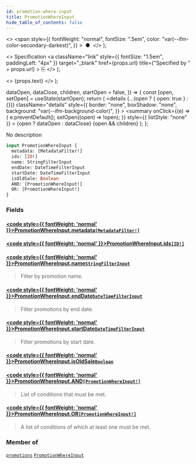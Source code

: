 ```yaml
---
id: promotion-where-input
title: PromotionWhereInput
hide_table_of_contents: false
---
```


  <>
    <span
      style={{
        fontWeight: "normal",
        fontSize: ".5em",
        color: "var(--ifm-color-secondary-darkest)",
      }}
    >
      &nbsp;●&nbsp;
    </span>
  </>
);

  <>
    Specification
    <a
      className="link"
      style={{ fontSize: "1.5em", paddingLeft: "4px" }}
      target="\_blank"
      href={props.url}
      title={"Specified by " + props.url}
    >
      ⎘
    </a>
  </>
);

  <>
    <span className={props.class}>{props.text}</span>
  </>
);


  dataOpen,
  dataClose,
  children,
  startOpen = false,
}) => {
  const [open, setOpen] = useState(startOpen);
  return (
    <details
      {...(open ? { open: true } : {})}
      className="details"
      style={{
        border: "none",
        boxShadow: "none",
        background: "var(--ifm-background-color)",
      }}
    >
      <summary
        onClick={(e) => {
          e.preventDefault();
          setOpen((open) => !open);
        }}
        style={{ listStyle: "none" }}
      >
        {open ? dataOpen : dataClose}
      </summary>
      {open && children}
    </details>
  );
};

No description

```graphql
input PromotionWhereInput {
  metadata: [MetadataFilter!]
  ids: [ID!]
  name: StringFilterInput
  endDate: DateTimeFilterInput
  startDate: DateTimeFilterInput
  isOldSale: Boolean
  AND: [PromotionWhereInput!]
  OR: [PromotionWhereInput!]
}
```

### Fields

#### [<code style={{ fontWeight: 'normal' }}>PromotionWhereInput.<b>metadata</b></code>](#)<Bullet />[`[MetadataFilter!]`](../../../api-reference/miscellaneous/inputs/metadata-filter) <Badge class="badge badge--secondary" text="list"/> <Badge class="badge badge--secondary" text="input"/>

>

#### [<code style={{ fontWeight: 'normal' }}>PromotionWhereInput.<b>ids</b></code>](#)<Bullet />[`[ID!]`](../../../api-reference/miscellaneous/scalars/id) <Badge class="badge badge--secondary" text="list"/> <Badge class="badge badge--secondary" text="scalar"/>

>

#### [<code style={{ fontWeight: 'normal' }}>PromotionWhereInput.<b>name</b></code>](#)<Bullet />[`StringFilterInput`](../../../api-reference/miscellaneous/inputs/string-filter-input) <Badge class="badge badge--secondary" text="input"/>

> Filter by promotion name.

#### [<code style={{ fontWeight: 'normal' }}>PromotionWhereInput.<b>endDate</b></code>](#)<Bullet />[`DateTimeFilterInput`](../../../api-reference/miscellaneous/inputs/date-time-filter-input) <Badge class="badge badge--secondary" text="input"/>

> Filter promotions by end date.

#### [<code style={{ fontWeight: 'normal' }}>PromotionWhereInput.<b>startDate</b></code>](#)<Bullet />[`DateTimeFilterInput`](../../../api-reference/miscellaneous/inputs/date-time-filter-input) <Badge class="badge badge--secondary" text="input"/>

> Filter promotions by start date.

#### [<code style={{ fontWeight: 'normal' }}>PromotionWhereInput.<b>isOldSale</b></code>](#)<Bullet />[`Boolean`](../../../api-reference/miscellaneous/scalars/boolean) <Badge class="badge badge--secondary" text="scalar"/>

>

#### [<code style={{ fontWeight: 'normal' }}>PromotionWhereInput.<b>AND</b></code>](#)<Bullet />[`[PromotionWhereInput!]`](../../../api-reference/discounts/inputs/promotion-where-input) <Badge class="badge badge--secondary" text="list"/> <Badge class="badge badge--secondary" text="input"/>

> List of conditions that must be met.

#### [<code style={{ fontWeight: 'normal' }}>PromotionWhereInput.<b>OR</b></code>](#)<Bullet />[`[PromotionWhereInput!]`](../../../api-reference/discounts/inputs/promotion-where-input) <Badge class="badge badge--secondary" text="list"/> <Badge class="badge badge--secondary" text="input"/>

> A list of conditions of which at least one must be met.

### Member of

[`promotions`](../../../api-reference/discounts/queries/promotions) <Badge class="badge badge--secondary" text="query"/><Bullet />[`PromotionWhereInput`](../../../api-reference/discounts/inputs/promotion-where-input) <Badge class="badge badge--secondary" text="input"/>
